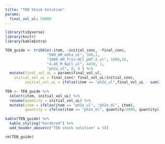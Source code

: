 ```yaml
---
title: "TEN Stock Solution"
params:
  final_vol_ul: 50000
---
```

```r
library(tidyverse)
library(knitr)
library(kableExtra)
```

```r
TEN_guide <- tribble(~item, ~initial_conc, ~final_conc, 
                   "500_mM_edta_ul", 500,1,
                   "1000_mM_Tris-HCl_pH7.5_ul", 1000,10,
                   "4.45_M_NaCl_ul", 4450, 1,
                   "ph2o_ul", 0, 0 ) %>% 
  mutate(final_vol_uL = params$final_vol_ul,
    initial_vol_uL = final_conc* final_vol_uL/initial_conc,
         initial_vol_uL = ifelse(item == "ph2o_ul",final_vol_uL - sum(initial_vol_uL, na.rm = T), initial_vol_uL))
 
TEN <- TEN_guide %>% 
  select(item, initial_vol_uL) %>% 
  rename(quantity = initial_vol_uL) %>% 
  mutate(item = ifelse(item == "ph2o_ul", "ph2o_ml", item), 
         quantity = ifelse(item == "ph2o_ml", quantity/1000, quantity))
         
kable(TEN_guide) %>%
  kable_styling("bordered") %>%
  add_header_above(c("TEN stock solution" = 5))
```
```r
rm(TEN_guide)
```

